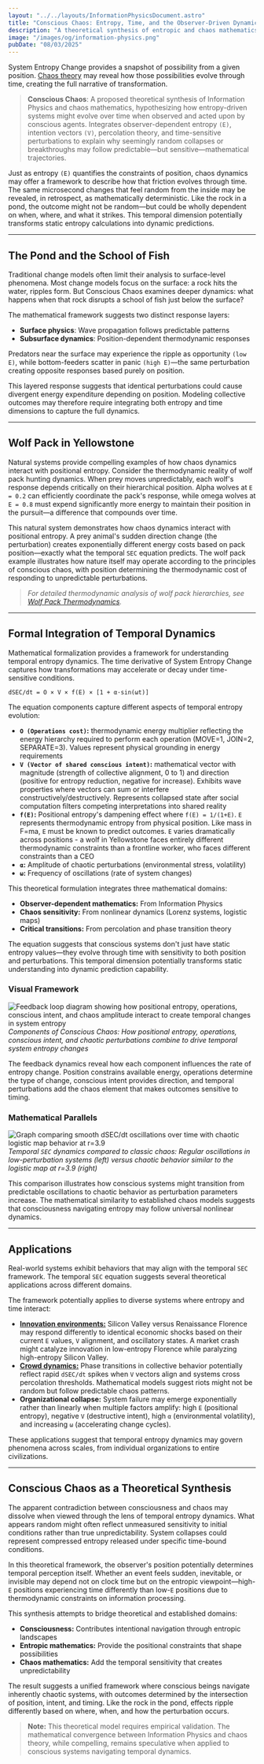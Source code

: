 ```yaml
---
layout: "../../layouts/InformationPhysicsDocument.astro"
title: "Conscious Chaos: Entropy, Time, and the Observer-Driven Dynamics of Change"
description: "A theoretical synthesis of entropic and chaos mathematics, hypothesizing how entropy-driven systems might evolve over time when observed and acted upon by conscious agents."
image: "/images/og/information-physics.png"
pubDate: "08/03/2025"
---
```


System Entropy Change provides a snapshot of possibility from a given position. [Chaos theory](https://plato.stanford.edu/entries/chaos/) may reveal how those possibilities evolve through time, creating the full narrative of transformation.

> **Conscious Chaos**: A proposed theoretical synthesis of Information Physics and chaos mathematics, hypothesizing how entropy-driven systems might evolve over time when observed and acted upon by conscious agents. Integrates observer-dependent entropy `(E)`, intention vectors `(V)`, percolation theory, and time-sensitive perturbations to explain why seemingly random collapses or breakthroughs may follow predictable—but sensitive—mathematical trajectories.

Just as entropy `(E)` quantifies the constraints of position, chaos dynamics may offer a framework to describe how that friction evolves through time. The same microsecond changes that feel random from the inside may be revealed, in retrospect, as mathematically deterministic. Like the rock in a pond, the outcome might not be random—but could be wholly dependent on when, where, and what it strikes. This temporal dimension potentially transforms static entropy calculations into dynamic predictions.

---

## The Pond and the School of Fish

Traditional change models often limit their analysis to surface-level phenomena. Most change models focus on the surface: a rock hits the water, ripples form. But Conscious Chaos examines deeper dynamics: what happens when that rock disrupts a school of fish just below the surface?

The mathematical framework suggests two distinct response layers:

- **Surface physics**: Wave propagation follows predictable patterns
- **Subsurface dynamics**: Position-dependent thermodynamic responses

Predators near the surface may experience the ripple as opportunity `(low E)`, while bottom-feeders scatter in panic `(high E)`—the same perturbation creating opposite responses based purely on position.

This layered response suggests that identical perturbations could cause divergent energy expenditure depending on position. Modeling collective outcomes may therefore require integrating both entropy and time dimensions to capture the full dynamics.

---

## Wolf Pack in Yellowstone

Natural systems provide compelling examples of how chaos dynamics interact with positional entropy. Consider the thermodynamic reality of wolf pack hunting dynamics. When prey moves unpredictably, each wolf's response depends critically on their hierarchical position. Alpha wolves at `E = 0.2` can efficiently coordinate the pack's response, while omega wolves at `E = 0.8` must expend significantly more energy to maintain their position in the pursuit—a difference that compounds over time.

This natural system demonstrates how chaos dynamics interact with positional entropy. A prey animal's sudden direction change (the perturbation) creates exponentially different energy costs based on pack position—exactly what the temporal `SEC` equation predicts. The wolf pack example illustrates how nature itself may operate according to the principles of conscious chaos, with position determining the thermodynamic cost of responding to unpredictable perturbations.

> *For detailed thermodynamic analysis of wolf pack hierarchies, see [Wolf Pack Thermodynamics](/information-physics/wolf-pack-thermodynamics).*

---

## Formal Integration of Temporal Dynamics

Mathematical formalization provides a framework for understanding temporal entropy dynamics. The time derivative of System Entropy Change captures how transformations may accelerate or decay under time-sensitive conditions.

`dSEC/dt = O × V × f(E) × [1 + α·sin(ωt)]`

The equation components capture different aspects of temporal entropy evolution:

- **`O (Operations cost)`:** thermodynamic energy multiplier reflecting the energy hierarchy required to perform each operation (MOVE=1, JOIN=2, SEPARATE=3). Values represent physical grounding in energy requirements
- **`V (Vector of shared conscious intent)`:** mathematical vector with magnitude (strength of collective alignment, 0 to 1) and direction (positive for entropy reduction, negative for increase). Exhibits wave properties where vectors can sum or interfere constructively/destructively. Represents collapsed state after social computation filters competing interpretations into shared reality
- **`f(E)`:** Positional entropy's dampening effect where `f(E) = 1/(1+E)`. `E` represents thermodynamic entropy from physical position. Like mass in F=ma, `E` must be known to predict outcomes. `E` varies dramatically across positions - a wolf in Yellowstone faces entirely different thermodynamic constraints than a frontline worker, who faces different constraints than a CEO
- **`α`:** Amplitude of chaotic perturbations (environmental stress, volatility)
- **`ω`:** Frequency of oscillations (rate of system changes)

This theoretical formulation integrates three mathematical domains:

- **Observer-dependent mathematics:** From Information Physics
- **Chaos sensitivity:** From nonlinear dynamics (Lorenz systems, logistic maps)
- **Critical transitions:** From percolation and phase transition theory

The equation suggests that conscious systems don't just have static entropy values—they evolve through time with sensitivity to both position and perturbations. This temporal dimension potentially transforms static understanding into dynamic prediction capability.

### Visual Framework

![Feedback loop diagram showing how positional entropy, operations, conscious intent, and chaos amplitude interact to create temporal changes in system entropy](/images/blog/dsec-chaos-feedback-loop.png)
*Components of Conscious Chaos: How positional entropy, operations, conscious intent, and chaotic perturbations combine to drive temporal system entropy changes*

The feedback dynamics reveal how each component influences the rate of entropy change. Position constrains available energy, operations determine the type of change, conscious intent provides direction, and temporal perturbations add the chaos element that makes outcomes sensitive to timing.

### Mathematical Parallels

![Graph comparing smooth dSEC/dt oscillations over time with chaotic logistic map behavior at r=3.9](/images/blog/dsec-chaos-vs-logistic-map.png)
*Temporal `SEC` dynamics compared to classic chaos: Regular oscillations in low-perturbation systems (left) versus chaotic behavior similar to the logistic map at r=3.9 (right)*

This comparison illustrates how conscious systems might transition from predictable oscillations to chaotic behavior as perturbation parameters increase. The mathematical similarity to established chaos models suggests that consciousness navigating entropy may follow universal nonlinear dynamics.

---

## Applications

Real-world systems exhibit behaviors that may align with the temporal `SEC` framework. The temporal `SEC` equation suggests several theoretical applications across different domains.

The framework potentially applies to diverse systems where entropy and time interact:

- [**Innovation environments:**](/information-physics/the-innovation-entropy-crisis) Silicon Valley versus Renaissance Florence may respond differently to identical economic shocks based on their current `E` values, `V` alignment, and oscillatory states. A market crash might catalyze innovation in low-entropy Florence while paralyzing high-entropy Silicon Valley.
- [**Crowd dynamics:**](/information-physics/mathematical-analysis-of-crowd-dynamics) Phase transitions in collective behavior potentially reflect rapid `dSEC/dt` spikes when `V` vectors align and systems cross percolation thresholds. Mathematical models suggest riots might not be random but follow predictable chaos patterns.
- **Organizational collapse:** System failure may emerge exponentially rather than linearly when multiple factors amplify: high `E` (positional entropy), negative `V` (destructive intent), high `α` (environmental volatility), and increasing `ω` (accelerating change cycles).

These applications suggest that temporal entropy dynamics may govern phenomena across scales, from individual organizations to entire civilizations.

---

## Conscious Chaos as a Theoretical Synthesis

The apparent contradiction between consciousness and chaos may dissolve when viewed through the lens of temporal entropy dynamics. What appears random might often reflect unmeasured sensitivity to initial conditions rather than true unpredictability. System collapses could represent compressed entropy released under specific time-bound conditions.

In this theoretical framework, the observer's position potentially determines temporal perception itself. Whether an event feels sudden, inevitable, or invisible may depend not on clock time but on the entropic viewpoint—high-`E` positions experiencing time differently than low-`E` positions due to thermodynamic constraints on information processing.

This synthesis attempts to bridge theoretical and established domains:

- **Consciousness:** Contributes intentional navigation through entropic landscapes
- **Entropic mathematics:** Provide the positional constraints that shape possibilities
- **Chaos mathematics:** Add the temporal sensitivity that creates unpredictability

The result suggests a unified framework where conscious beings navigate inherently chaotic systems, with outcomes determined by the intersection of position, intent, and timing. Like the rock in the pond, effects ripple differently based on where, when, and how the perturbation occurs.

> **Note:** This theoretical model requires empirical validation. The mathematical convergence between Information Physics and chaos theory, while compelling, remains speculative when applied to conscious systems navigating temporal dynamics.
